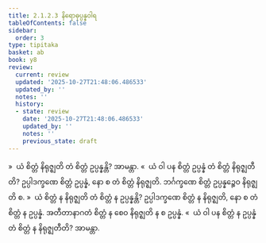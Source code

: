 ```yaml
---
title: 2.1.2.3 နိရောဓုပ္ပန္နဝါရ
tableOfContents: false
sidebar:
  order: 3
type: tipitaka
basket: ab
book: y8
review:
  current: review
  updated: '2025-10-27T21:48:06.486533'
  updated_by: ''
  notes: ''
  history:
  - state: review
    date: '2025-10-27T21:48:06.486533'
    updated_by: ''
    notes: ''
    previous_state: draft
---
```



<ReviewStatus review={frontmatter.review} showDetails={true} />

<HypothesisAnnotation frontmatter={frontmatter} />

<DynamicBreadcrumb />

<Division number="86" book="y8" e="ch" v="34" p="308">

<Paragraph number="390" book="y8">
»  ယံ စိတ္တံ နိရုဇ္ဈတိ တံ စိတ္တံ ဥပ္ပန္နန္တိ? အာမန္တာ.
</Paragraph>

<Paragraph number="391" book="y8">
«  ယံ ဝါ ပန စိတ္တံ ဥပ္ပန္နံ တံ စိတ္တံ နိရုဇ္ဈတီတိ?
</Paragraph>

<Paragraph number="392" book="y8">
ဥပ္ပါဒက္ခဏေ စိတ္တံ ဥပ္ပန္နံ, နော စ တံ စိတ္တံ နိရုဇ္ဈတိ. ဘင်္ဂက္ခဏေ စိတ္တံ ဥပ္ပန္နဉ္စေဝ နိရုဇ္ဈတိ စ.
</Paragraph>

<Paragraph number="393" book="y8">
»  ယံ စိတ္တံ န နိရုဇ္ဈတိ တံ စိတ္တံ န ဥပ္ပန္နန္တိ?
</Paragraph>

<Paragraph number="394" book="y8">
ဥပ္ပါဒက္ခဏေ စိတ္တံ န နိရုဇ္ဈတိ, နော စ တံ စိတ္တံ န ဥပ္ပန္နံ. အတီတာနာဂတံ စိတ္တံ န စေဝ နိရုဇ္ဈတိ န စ ဥပ္ပန္နံ.
</Paragraph>

<Paragraph number="395" book="y8">
«  ယံ ဝါ ပန စိတ္တံ န ဥပ္ပန္နံ တံ စိတ္တံ န နိရုဇ္ဈတီတိ? အာမန္တာ.
</Paragraph>
</Division>
